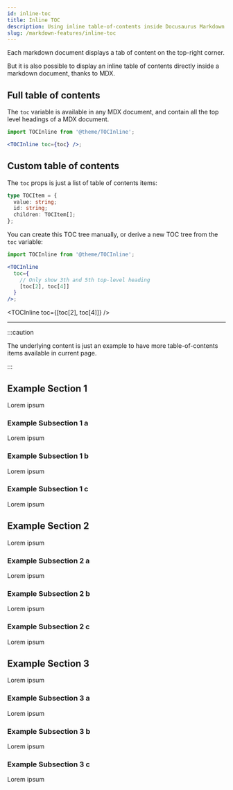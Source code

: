 ```yaml
---
id: inline-toc
title: Inline TOC
description: Using inline table-of-contents inside Docusaurus Markdown
slug: /markdown-features/inline-toc
---
```



Each markdown document displays a tab of content on the top-right corner.

But it is also possible to display an inline table of contents directly inside a markdown document, thanks to MDX.

## Full table of contents

The `toc` variable is available in any MDX document, and contain all the top level headings of a MDX document.

```jsx
import TOCInline from '@theme/TOCInline';

<TOCInline toc={toc} />;
```


<BrowserWindow>

<TOCInline toc={toc} />

</BrowserWindow>

## Custom table of contents

The `toc` props is just a list of table of contents items:

```ts
type TOCItem = {
  value: string;
  id: string;
  children: TOCItem[];
};
```

You can create this TOC tree manually, or derive a new TOC tree from the `toc` variable:

```jsx
import TOCInline from '@theme/TOCInline';

<TOCInline
  toc={
    // Only show 3th and 5th top-level heading
    [toc[2], toc[4]]
  }
/>;
```

<BrowserWindow>

<TOCInline toc={[toc[2], toc[4]]} />

</BrowserWindow>

---

:::caution

The underlying content is just an example to have more table-of-contents items available in current page.

:::

## Example Section 1

Lorem ipsum

### Example Subsection 1 a

Lorem ipsum

### Example Subsection 1 b

Lorem ipsum

### Example Subsection 1 c

Lorem ipsum

## Example Section 2

Lorem ipsum

### Example Subsection 2 a

Lorem ipsum

### Example Subsection 2 b

Lorem ipsum

### Example Subsection 2 c

Lorem ipsum

## Example Section 3

Lorem ipsum

### Example Subsection 3 a

Lorem ipsum

### Example Subsection 3 b

Lorem ipsum

### Example Subsection 3 c

Lorem ipsum
